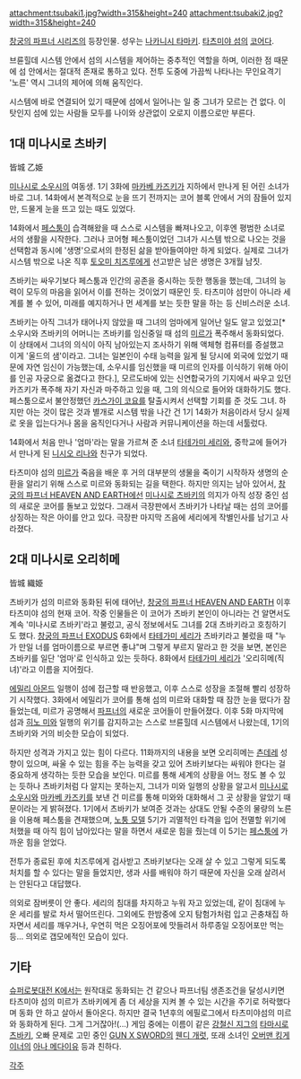 attachment:tsubaki1.jpg?width=315&height=240 attachment:tsubaki2.jpg?width=315&height=240

[[창궁의 파프너 시리즈]]의 등장인물. 성우는 [[나카니시 타마키]]. [[타츠미야 섬]]의 [[코어]]다.

브륜힐데 시스템 안에서 섬의 시스템을 제어하는 중추적인 역할을 하며, 이러한 점 때문에 섬 안에서는 절대적 존재로 통하고 있다. 전투 도중에 가끔씩 나타나는 무인요격기 '노른' 역시 그녀의 제어에 의해 움직인다.

시스템에 바로 연결되어 있기 때문에 섬에서 일어나는 일 중 그녀가 모르는 건 없다. 이 탓인지 섬에 있는 사람들 모두를 나이와 상관없이 오로지 이름으로만 부른다. 

== 1대 미나시로 츠바키 ==
皆城 乙姫

[[미나시로 소우시]]의 여동생. 1기 3화에 [[마카베 카즈키]]가 지하에서 만나게 된 어린 소녀가 바로 그녀. 14화에서 본격적으로 눈을 뜨기 전까지는 코어 블록 안에서 거의 잠들어 있지만, 드물게 눈을 뜨고 있는 때도 있었다.

14화에서 [[페스툼]]이 습격해왔을 때 스스로 시스템을 빠져나오고, 이후엔 평범한 소녀로서의 생활을 시작한다. 그러나 코어형 페스툼이었던 그녀가 시스템 밖으로 나오는 것을 선택함과 동시에 '생명'으로서의 한정된 삶을 받아들여야만 하게 되었다. 실제로 그녀가 시스템 밖으로 나온 직후 [[토오미 치즈루]]에게 선고받은 남은 생명은 3개월 남짓.

츠바키는 싸우기보다 페스툼과 인간의 공존을 중시하는 듯한 행동을 했는데, 그녀의 능력이 모두의 마음을 읽어서 이를 전하는 것이었기 때문인 듯. 타츠미야 섬만이 아니라 세계를 볼 수 있어, 미래를 예지하거나 먼 세계를 보는 듯한 말을 하는 등 신비스러운 소녀.

츠바키는 아직 그녀가 태어나지 않았을 때 그녀의 엄마에게 일어난 일도 알고 있었고[* 소우시와 츠바키의 어머니는 츠바키를 임신중일 때 섬의 [[미르]]가 폭주해서 동화되었다. 이 상태에서 그녀의 의식이 아직 남아있는지 조사하기 위해 액체형 컴퓨터를 증설했고 이게 '울드의 샘'이라고. 그녀는 일본인이 수태 능력을 잃게 될 당시에 외국에 있었기 때문에 자연 임신이 가능했는데, 소우시를 임신했을 때 미르의 인자를 이식하기 위해 아이를 인공 자궁으로 옮겼다고 한다.], 모르도바에 있는 신연합국가의 기지에서 싸우고 있던 카즈키가 폭주해 자기 자신과 마주하고 있을 때, 그의 의식으로 들어와 대화하기도 했다. 페스툼으로서 불안정했던 [[카스가이 코요]]를 탈출시켜서 선택할 기회를 준 것도 그녀. 하지만 아는 것이 많은 것과 별개로 시스템 밖을 나간 건 1기 14화가 처음이라서 당시 실제로 옷을 입는다거나 몸을 움직인다거나 사람과 커뮤니케이션을 하는데 서툴렀다.
 
14화에서 처음 만나 '엄마'라는 말을 가르쳐 준 소녀 [[타테가미 세리]]와, 중학교에 들어가서 만나게 된 [[니시오 리나]]와 친구가 되었다.

타츠미야 섬의 [[미르]]가 죽음을 배운 후 거의 대부분의 생물을 죽이기 시작하자 생명의 순환을 알리기 위해 스스로 미르와 동화되는 길을 택한다. 하지만 의지는 남아 있어서, [[창궁의 파프너 HEAVEN AND EARTH]]에선 [[미나시로 츠바키]]의 의지가 아직 성장 중인 섬의 새로운 코어를 돌보고 있었다. 그래서 극장판에서 츠바키가 나타날 때는 섬의 코어를 상징하는 작은 아이를 안고 있다. 극장판 마지막 즈음에 세리에게 작별인사를 남기고 사라졌다.

== 2대 미나시로 오리히메 ==
皆城 織姫

츠바키가 섬의 미르와 동화된 뒤에 태어난, [[창궁의 파프너 HEAVEN AND EARTH]] 이후 타츠미야 섬의 현재 코어. 작중 인물들은 이 코어가 츠바키 본인이 아니라는 건 알면서도 계속 '미나시로 츠바키'라고 불렀고, 공식 정보에서도 그녀를 2대 츠바키라고 호칭하기도 했다. [[창궁의 파프너 EXODUS]] 6화에서 [[타테가미 세리]]가 츠바키라고 불렀을 때 "누가 만일 너를 엄마이름으로 부르면 좋냐"며 그렇게 부르지 말라고 한 것을 보면, 본인은 츠바키를 일단 '엄마'로 인식하고 있는 듯하다. 8화에서 [[타테가미 세리]]가 '오리히메(직녀)'라고 이름을 지어줬다.

[[에밀리 아몬드]] 일행이 섬에 접근할 때 반응했고, 이후 스스로 성장을 조절해 빨리 성장하기 시작했다. 3화에서 에밀리가 코어를 통해 섬의 미르와 대화할 때 잠깐 눈을 떴다가 잠들었는데, 미르가 공명해서 [[파프너]]의 새로운 코어들이 만들어졌다. 이후 5화 마지막에 섬과 [[히노 미와]] 일행의 위기를 감지하고는 스스로 브륜힐데 시스템에서 나왔는데, 1기의 츠바키와 거의 비슷한 모습이 되었다.

하지만 성격과 가지고 있는 힘이 다르다. 11화까지의 내용을 보면 오리히메는 [[츤데레]] 성향이 있으며, 싸울 수 있는 힘을 주는 능력을 갖고 있어 츠바키보다는 싸워야 한다는 걸 중요하게 생각하는 듯한 모습을 보인다. 미르를 통해 세계의 상황을 어느 정도 볼 수 있는 듯하나 츠바키처럼 다 알지는 못하는지, 그녀가 미와 일행의 상황을 알고서 [[미나시로 소우시]]와 [[마카베 카즈키]]를 보낸 건 미르를 통해 미와와 대화해서 그 곳 상황을 알았기 때문이라는 게 밝혀졌다. 1기에서 츠바키가 보여준 것과는 상대도 안될 수준의 물량의 노른을 이용해 페스툼을 견재했으며, [[노퉁 모델]] 5기가 괴멸적인 타격을 입어 전멸할 위기에 처했을 때 아직 힘이 남아있다는 말을 하면서 새로운 힘을 줬는데 이 5기는 [[페스툼]]에 가까운 힘을 얻었다.

전투가 종료된 후에 치즈루에게 검사받고 츠바키보다는 오래 살 수 있고 그렇게 되도록 처치를 할 수 있다는 말을 들었지만, 생과 사를 배워야 하기 때문에 자신을 오래 살려서는 안된다고 대답했다.

의외로 잠버릇이 안 좋다. 세리의 침대를 차지하고 누워 자고 있었는데, 같이 침대에 누운 세리를 발로 차서 떨어뜨린다. 그외에도 한밤중에 오지 탐험가처럼 입고 곤충채집 하자면서 세리를 깨우거나, 우연히 먹은 오징어포에 맛들려서 하루종일 오징어포만 먹는 등... 의외로 갭모에적인 모습이 있다.

== 기타 ==
[[슈퍼로봇대전 K]]에서는 원작대로 동화되는 건 같으나 파프너팀 생존조건을 달성시키면 타츠미야 섬의 미르가 츠바키에게 좀 더 세상을 지켜 볼 수 있는 시간을 주기로 허락했다며 동화 안 하고 살아서 돌아온다. 하지만 결국 1년후의 에필로그에서 타츠미야섬의 미르와 동화하게 된다. 그게 그거잖아!(...)
게임 중에는 이름이 같은 [[강철신 지그]]의 [[타마시로 츠바키]], 오빠 문제로 고민 중인 [[GUN X SWORD]]의 [[웬디 개럿]], 또래 소녀인 [[오버맨 킹게이너]]의 [[아나 메다이유]] 등과 친하다.

[[각주]]
